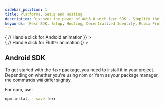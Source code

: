 ```yaml
---
sidebar_position: 1
title: Platforms, Setup and Hosting
description: Discover the power of Web3.0 with Fexr SDK - Simplify the process of decentralized identity creation, Club interactions, and enable fast, secure and efficient cross-chain transactions on the Rubix protocol.
keywords: [Fexr SDK, Setup, Hosting, Decentralized Identity, Rubix Protocol, Cross-chain Transactions, Blockchain Integration, Club Interactions, Secure Transactions, Decentralized Hosting, Web3.0 Integration]
---
```




<div style={{ display: 'flex', justifyContent: 'center', marginBottom: '2rem' }}>
  <div
    style={{ width: '200px', height: '200px', marginRight: '1rem', cursor: 'pointer' }}
    onClick={() => {
      // Handle click for Android animation
    }}
  >
    <Lottie animationData={AndroidAnim} loop autoplay />
  </div>
  <div
    style={{ width: '150px', height: '150px', cursor: 'pointer' }}
    onClick={() => {
      // Handle click for Flutter animation
    }}
  >
    <Lottie animationData={FlutterAnim} loop autoplay />
  </div>
</div>


## Android SDK

To get started with the `fexr` package, you need to install it in your project. Depending on whether you're using npm or Yarn as your package manager, the commands will differ slightly.

For npm, use:

```bash
npm install --save fexr
